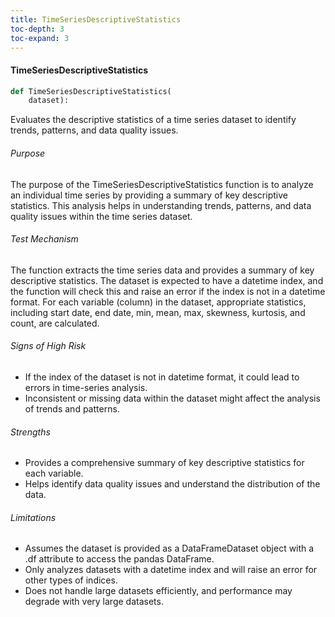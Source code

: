 ```yaml
---
title: TimeSeriesDescriptiveStatistics
toc-depth: 3
toc-expand: 3
---
```







#### TimeSeriesDescriptiveStatistics

```python
def TimeSeriesDescriptiveStatistics(
    dataset):
```

Evaluates the descriptive statistics of a time series dataset to identify trends, patterns, and data quality issues.

###### Purpose

The purpose of the TimeSeriesDescriptiveStatistics function is to analyze an individual time series by providing a
summary of key descriptive statistics. This analysis helps in understanding trends, patterns, and data quality
issues within the time series dataset.

###### Test Mechanism

The function extracts the time series data and provides a summary of key descriptive statistics. The dataset is
expected to have a datetime index, and the function will check this and raise an error if the index is not in a
datetime format. For each variable (column) in the dataset, appropriate statistics, including start date, end date,
min, mean, max, skewness, kurtosis, and count, are calculated.

###### Signs of High Risk

- If the index of the dataset is not in datetime format, it could lead to errors in time-series analysis.
- Inconsistent or missing data within the dataset might affect the analysis of trends and patterns.

###### Strengths

- Provides a comprehensive summary of key descriptive statistics for each variable.
- Helps identify data quality issues and understand the distribution of the data.

###### Limitations

- Assumes the dataset is provided as a DataFrameDataset object with a .df attribute to access the pandas DataFrame.
- Only analyzes datasets with a datetime index and will raise an error for other types of indices.
- Does not handle large datasets efficiently, and performance may degrade with very large datasets.




 